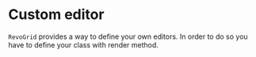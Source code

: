 

<Meta title="Docs/Custom editor"/>

# Custom editor

`RevoGrid` provides a way to define your own editors.
In order to do so you have to define your class with render method.

<Canvas>
  <Story id="js--custom-editor"/>
</Canvas>